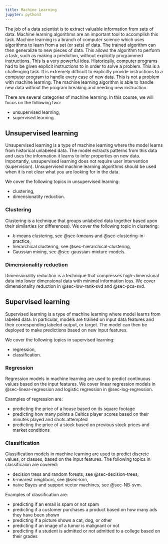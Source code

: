 ```yaml
---
title: Machine Learning
jupyter: python3
---
```


The job of a data scientist is to extract valuable information from sets of data. Machine learning algorithms are an important tool to accomplish this task. Machine learning is a branch of computer science which uses algorithms to learn from a set (or sets) of data. The trained algorithm can then generalize to new pieces of data. This allows the algorithm to perform a task, such as making a prediction, without explicitly programmed instructions. This is a very powerful idea. Historically, computer programs had to be given explicit instructions to in order to solve a problem. This is a challenging task. It is extremely difficult to explicitly provide instructions to a computer program to handle every case of new data. This is not a problem with machine learning. The machine learning algorithm is able to handle new data without the program breaking and needing new instruction.

There are several categories of machine learning. In this course, we will focus on the following two:

- unsupervised learning,
- supervised learning.

## Unsupervised learning

Unsupervised learning is a type of machine learning where the model learns from historical unlabeled data. The model extracts patterns from this data and uses the information it learns to infer properties on new data. Importantly, unsupervised learning does not require user intervention (supervision). Unsupervised machine learning algorithms should be used when it is not clear what you are looking for in the data. 

We cover the following topics in unsupervised learning:

- clustering,
- dimensionatity reduction.

### Clustering

Clustering is a technique that groups unlabeled data together based upon their similarties (or differences). We cover the following topic in clustering:

- $k$-means clustering, see @sec-kmeans and @sec-clustering-in-practice,
- hierarchical clustering, see @sec-hierarchical-clustering,
- Gaussian mixing, see @sec-gaussian-mixture-models.

### Dimensionality reduction

Dimensionality reduction is a technique that compresses high-dimensional data into lower dimensional data with minimal information loss. We cover dimensionality reduction in @sec-low-rank-svd and @sec-pca-svd.

## Supervised learning

Supervised learning is a type of machine learning where model learns from labeled data. In particular, models are trained on input data features and their corresponding labeled output, or target. The model can then be deployed to make predictions based on new input features.

We cover the following topics in supervised learning:

- regression,
- classification.

### Regression

Regression models in machine learning are used to predict continuous values based on the input features. We cover linear regression models in @sec-linear-regression and logistic regression in @sec-log-regression.

Examples of regression are:

- predicting the price of a house based on its square footage
- predicting how many points a Celtics player scores based on their minutes played and shots attempted
- predicting the price of a stock based on previous stock prices and market conditions

### Classification

Classification models in machine learning are used to predict discrete values, or classes, based on the input features. The following topics in classificaion are covered:

- decision tress and random forests, see @sec-decision-trees,
- $k$-nearest neighbors, see @sec-knn,
- naive Bayes and support vector machines, see @sec-NB-svm.

Examples of classification are:

- predicting if an email is spam or not spam
- predicting if a customer purchases a product based on how many ads they have been shown
- predicting if a picture shows a cat, dog, or other 
- predicting if an image of a tumor is malignant or not
- predicting if a student is admitted or not admitted to a college based on their grades
